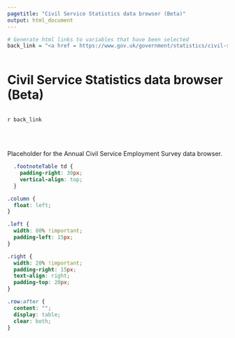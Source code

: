 ```yaml
---
pagetitle: "Civil Service Statistics data browser (Beta)"
output: html_document
---
```


```r
# Generate html links to variables that have been selected
back_link = "<a href = https://www.gov.uk/government/statistics/civil-service-statistics-2022>Back to Civil Service Statistics</a>"
```

```{=html}
<div class="row">
<div class="column left">
<h1 class="title toc-ignore">Civil Service Statistics data browser (Beta)</h1>
</div>
<div class="column right">
```

`r back_link`

```{=html}
</div>
</div>
```

<br>
<br>
Placeholder for the Annual Civil Service Employment Survey data browser.

```css
  .footnoteTable td {
    padding-right: 30px;
    vertical-align: top;
  }

.column {
  float: left;
}

.left {
  width: 80% !important;
  padding-left: 15px;
}

.right {
  width: 20% !important;
  padding-right: 15px;
  text-align: right;
  padding-top: 20px;
}

.row:after {
  content: "";
  display: table;
  clear: both;
}
```